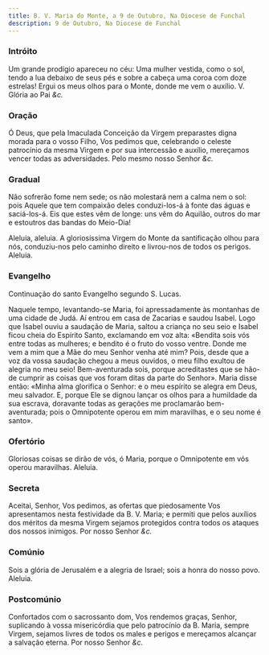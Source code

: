 ```yaml
---
title: B. V. Maria do Monte, a 9 de Outubro, Na Diocese de Funchal
description: 9 de Outubro, Na Diocese de Funchal
---
```


### Intróito

Um grande prodígio apareceu no céu: Uma mulher vestida, como o sol, tendo
a lua debaixo de seus pés e sobre a cabeça uma coroa com doze estrelas!
Ergui os meus olhos para o Monte, donde me vem o auxílio. V. Glória ao Pai <em>&c.</em>

### Oração

Ó Deus, que pela Imaculada Conceição da Virgem preparastes digna morada
para o vosso Filho, Vos pedimos que, celebrando o celeste patrocínio da
mesma Virgem e por sua intercessão e auxílio, mereçamos vencer todas as
adversidades. Pelo mesmo nosso Senhor <em>&c.</em>

### Gradual

Não sofrerão fome nem sede; os não molestará nem a calma nem o sol: pois
Aquele que tem compaixão deles conduzi-los-á à fonte das águas e
saciá-los-á. Eis que estes vêm de longe: uns vêm do Aquilão, outros do mar
e estoutros das bandas do Meio-Dia!

Aleluia, aleluia. A gloriosíssima Virgem do Monte da santificação olhou
para nós, conduziu-nos pelo caminho direito e livrou-nos de todos os
perigos. Aleluia.

### Evangelho

Continuação do santo Evangelho segundo S. Lucas.

Naquele tempo, levantando-se Maria, foi apressadamente às montanhas de uma
cidade de Judá. Aí entrou em casa de Zacarias e saudou Isabel. Logo que
Isabel ouviu a saudação de Maria, saltou a criança no seu seio e Isabel
ficou cheia do Espírito Santo, exclamando em voz alta: «Bendita sois vós
entre todas as mulheres; e bendito é o fruto do vosso ventre. Donde me vem
a mim que a Mãe do meu Senhor venha até mim? Pois, desde que a voz da
vossa saudação chegou a meus ouvidos, o meu filho exultou de alegria no
meu seio! Bem-aventurada sois, porque acreditastes que se hão-de cumprir
as coisas que vos foram ditas da parte do Senhor». Maria disse então:
«Minha alma glorifica o Senhor: e o meu espírito se alegra em Deus, meu
salvador. E, porque Ele se dignou lançar os olhos para a humildade da sua
escrava, doravante todas as gerações me proclamarão bem-aventurada; pois o
Omnipotente operou em mim maravilhas, e o seu nome é santo».

### Ofertório

Gloriosas coisas se dirão de vós, ó Maria, porque o Omnipotente em vós
operou maravilhas. Aleluia.

### Secreta

Aceitai, Senhor, Vos pedimos, as ofertas que piedosamente Vos apresentamos
nesta festividade da B. V. Maria; e permiti que pelos auxílios dos méritos
da mesma Virgem sejamos protegidos contra todos os ataques dos nossos
inimigos. Por nosso Senhor <em>&c.</em>

### Comúnio

Sois a glória de Jerusalém e a alegria de Israel; sois a honra do nosso
povo. Aleluia.

### Postcomúnio

Confortados com o sacrossanto dom, Vos rendemos graças, Senhor, suplicando
à vossa misericórdia que pelo patrocínio da B. Maria, sempre Virgem,
sejamos livres de todos os males e perigos e mereçamos alcançar a salvação
eterna. Por nosso Senhor <em>&c.</em>
